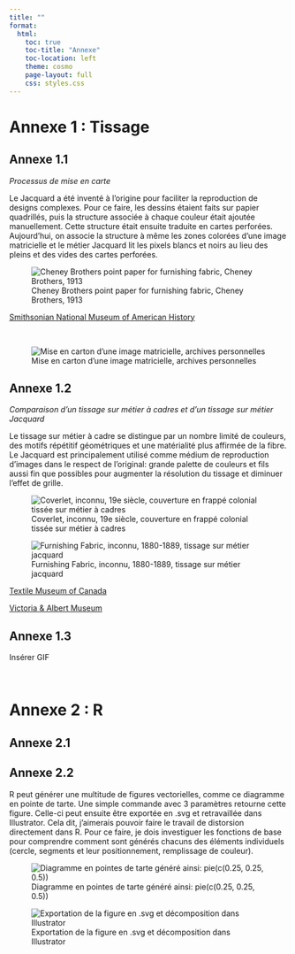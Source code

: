 ```yaml
---
title: ""
format: 
  html:
    toc: true
    toc-title: "Annexe"
    toc-location: left
    theme: cosmo
    page-layout: full
    css: styles.css
---
```


# Annexe 1 : Tissage

## Annexe 1.1

*Processus de mise en carte*

Le Jacquard a été inventé à l'origine pour faciliter la reproduction de designs complexes. Pour ce faire, les dessins étaient faits sur papier quadrillés, puis la structure associée à chaque couleur était ajoutée manuellement. Cette structure était ensuite traduite en cartes perforées. Aujourd'hui, on associe la structure à même les zones colorées d'une image matricielle et le métier Jacquard lit les pixels blancs et noirs au lieu des pleins et des vides des cartes perforées.

![Cheney Brothers point paper for furnishing fabric, Cheney Brothers, 1913](data/CheneyBrothers_Carton.jpg)

[Smithsonian National Museum of American History](https://americanhistory.si.edu/collections/object/nmah_644406)

<br>

![Mise en carton d'une image matricielle, archives personnelles](data/bref.png)

## Annexe 1.2

*Comparaison d'un tissage sur métier à cadres et d'un tissage sur métier Jacquard*

Le tissage sur métier à cadre se distingue par un nombre limité de couleurs, des motifs répétitif géométriques et une matérialité plus affirmée de la fibre. Le Jacquard est principalement utilisé comme médium de reproduction d'images dans le respect de l'original: grande palette de couleurs et fils aussi fin que possibles pour augmenter la résolution du tissage et diminuer l'effet de grille.

::: {layout-ncol=2}

![Coverlet, inconnu, 19e siècle, couverture en frappé colonial tissée sur métier à cadres](data/overshot.png)

![Furnishing Fabric, inconnu, 1880-1889, tissage sur métier jacquard](data/jacquard.jpg)

:::


::: {layout-ncol=2}

[Textile Museum of Canada](https://collections.textilemuseum.ca/collection/6618/)

[Victoria & Albert Museum](https://collections.vam.ac.uk/item/O270823/furnishing-fabric-unknown/)

:::

## Annexe 1.3

Insérer GIF

<br>

# Annexe 2 : R

## Annexe 2.1

## Annexe 2.2

R peut générer une multitude de figures vectorielles, comme ce diagramme en pointe de tarte. Une simple commande avec 3 paramètres retourne cette figure. Celle-ci peut ensuite être exportée en .svg et retravaillée dans Illustrator. Cela dit, j'aimerais pouvoir faire le travail de distorsion directement dans R. Pour ce faire, je dois investiguer les fonctions de base pour comprendre comment sont générés chacuns des éléments individuels (cercle, segments et leur positionnement, remplissage de couleur).

::: {layout-ncol=2}

![Diagramme en pointes de tarte généré ainsi: pie(c(0.25, 0.25, 0.5))](data/Rplot_ok.png)

![Exportation de la figure en .svg et décomposition dans Illustrator](data/Rplot.png)
:::
